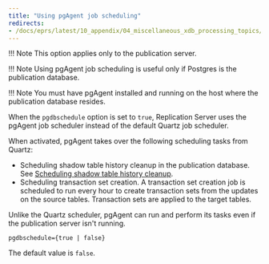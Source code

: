 ```yaml
---
title: "Using pgAgent job scheduling"
redirects:
- /docs/eprs/latest/10_appendix/04_miscellaneous_xdb_processing_topics/01_publications_and_subscriptions_server_conf_options/08_using_pgagent_job_scheduling
---
```


<div id="using_pgagent_job_scheduling" class="registered_link"></div>

!!! Note
    This option applies only to the publication server.

!!! Note
    Using pgAgent job scheduling is useful only if Postgres is the publication database.

!!! Note
    You must have pgAgent installed and running on the host where the publication database resides.

When the `pgdbschedule` option is set to `true`, Replication Server uses the pgAgent job scheduler instead of the default Quartz job scheduler.

When activated, pgAgent takes over the following scheduling tasks from Quartz:

-   Scheduling shadow table history cleanup in the publication database. See [Scheduling shadow table history cleanup](../../../07_common_operations/05_managing_history/#schedule_shadow_table_history_cleanup).
-   Scheduling transaction set creation. A transaction set creation job is scheduled to run every hour to create transaction sets from the updates on the source tables. Transaction sets are applied to the target tables.

Unlike the Quartz scheduler, pgAgent can run and perform its tasks even if the publication server isn't running.

`pgdbschedule={true | false}`

The default value is `false`.
